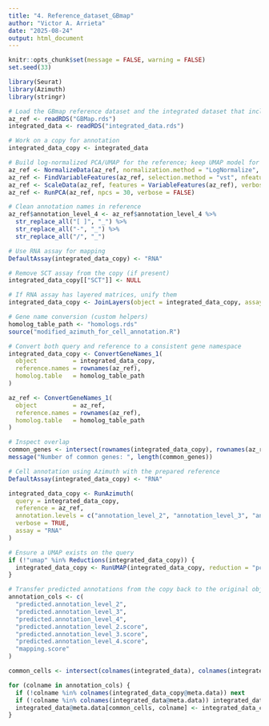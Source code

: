 ```yaml
---
title: "4. Reference_dataset_GBmap"
author: "Victor A. Arrieta"
date: "2025-08-24"
output: html_document
---
```


```r
knitr::opts_chunk$set(message = FALSE, warning = FALSE)
set.seed(33)

library(Seurat)
library(Azimuth)
library(stringr)
```

```r
# Load the GBmap reference dataset and the integrated dataset that includes sonicated and non-sonicated samples
az_ref <- readRDS("GBMap.rds") 
integrated_data <- readRDS("integrated_data.rds")

# Work on a copy for annotation
integrated_data_copy <- integrated_data
```


```r
# Build log-normalized PCA/UMAP for the reference; keep UMAP model for projection
az_ref <- NormalizeData(az_ref, normalization.method = "LogNormalize", scale.factor = 10000)
az_ref <- FindVariableFeatures(az_ref, selection.method = "vst", nfeatures = 2000)
az_ref <- ScaleData(az_ref, features = VariableFeatures(az_ref), verbose = FALSE)
az_ref <- RunPCA(az_ref, npcs = 30, verbose = FALSE)
```

```r
# Clean annotation names in reference
az_ref$annotation_level_4 <- az_ref$annotation_level_4 %>%
  str_replace_all("[ ]", "_") %>%
  str_replace_all("-", "_") %>%
  str_replace_all("/", "_")
```

```r
# Use RNA assay for mapping
DefaultAssay(integrated_data_copy) <- "RNA"

# Remove SCT assay from the copy (if present)
integrated_data_copy[["SCT"]] <- NULL

# If RNA assay has layered matrices, unify them
integrated_data_copy <- JoinLayers(object = integrated_data_copy, assay = "RNA")
```

```r
# Gene name conversion (custom helpers)
homolog_table_path <- "homologs.rds"
source("modified_azimuth_for_cell_annotation.R")

# Convert both query and reference to a consistent gene namespace
integrated_data_copy <- ConvertGeneNames_1(
  object          = integrated_data_copy,
  reference.names = rownames(az_ref),
  homolog.table   = homolog_table_path
)

az_ref <- ConvertGeneNames_1(
  object          = az_ref,
  reference.names = rownames(az_ref),
  homolog.table   = homolog_table_path
)

# Inspect overlap
common_genes <- intersect(rownames(integrated_data_copy), rownames(az_ref))
message("Number of common genes: ", length(common_genes))

```

```r
# Cell annotation using Azimuth with the prepared reference
DefaultAssay(integrated_data_copy) <- "RNA"

integrated_data_copy <- RunAzimuth(
  query = integrated_data_copy,
  reference = az_ref,
  annotation.levels = c("annotation_level_2", "annotation_level_3", "annotation_level_4"),
  verbose = TRUE,
  assay = "RNA"
)

# Ensure a UMAP exists on the query
if (!"umap" %in% Reductions(integrated_data_copy)) {
  integrated_data_copy <- RunUMAP(integrated_data_copy, reduction = "pca", dims = 1:20)
}

```

```r
# Transfer predicted annotations from the copy back to the original object
annotation_cols <- c(
  "predicted.annotation_level_2",
  "predicted.annotation_level_3",
  "predicted.annotation_level_4",
  "predicted.annotation_level_2.score",
  "predicted.annotation_level_3.score",
  "predicted.annotation_level_4.score",
  "mapping.score"
)

common_cells <- intersect(colnames(integrated_data), colnames(integrated_data_copy))

for (colname in annotation_cols) {
  if (!colname %in% colnames(integrated_data_copy@meta.data)) next
  if (!colname %in% colnames(integrated_data@meta.data)) integrated_data[[colname]] <- NA
  integrated_data@meta.data[common_cells, colname] <- integrated_data_copy@meta.data[common_cells, colname]
}
```

